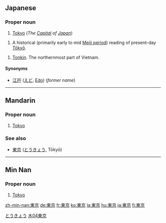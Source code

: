 ==Japanese==
{{ja-kanjitab|東|京}}

===Proper noun===
{{ja-pos|k|proper|hira=とうきょう|rom=Tōkyō}}

# [[Tokyo]] (''The [[Capital]] of [[Japan]]'')

{{ja-pos|k|proper|hira=とうけい|rom=Tōkei}}
# A historical (primarily early to mid [[w:Meiji period|Meiji period]]) reading of present-day [[Tōkyō]].

{{ja-pos|k|proper|kata=トンキン|rom=Tonkin}}
# [[w:Tonkin|Tonkin]]. The northernmost part of Vietnam.

====Synonyms====
* [[江戸]] ([[えど]], [[Edo]]) (''former name'')

[[Category:ja:Capital cities|とうきょう]]

----

==Mandarin==
{{zh-forms|[[东京]]|[[東]][[京]]}}

===Proper noun===
{{cmn-proper|t|pin=Dōngjīng|pint=dong1jing1|tra=東京|sim=东京|rs=木04}}

# [[Tokyo]]

===See also===
*{{i-c|Japanese}} [[東京]] ([[とうきょう]], Tōkyō)

[[Category:zh-tw:Capital cities|木04東京]]

----

==Min Nan==
{{zh-forms|[[东京]]|[[東]][[京]]}}

===Proper noun===
{{nan-proper|t|poj=Tang-kiaⁿ|pojt=dong1jing1|tra=東京|sim=东京|rs=木04}}

# [[Tokyo]]

[[zh-min-nan:東京]]
[[de:東京]]
[[fr:東京]]
[[ko:東京]]
[[la:東京]]
[[hu:東京]]
[[ja:東京]]
[[fi:東京]]